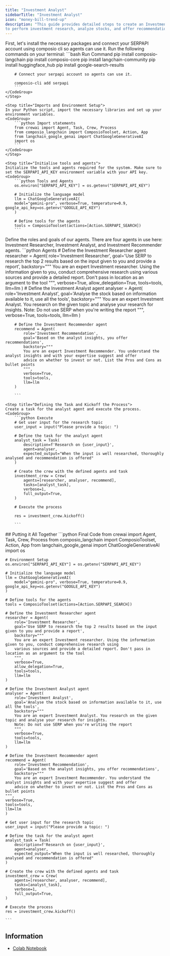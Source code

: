 ```yaml
---
title: "Investment Analyst"
sidebarTitle: "Investment Analyst"
icon: "money-bill-trend-up"
description: "This guide provides detailed steps to create an Investment Analyst Agent that leverages CrewAI, Composio, and Google Gemma API 
to perform investment research, analyze stocks, and offer recommendations based on user input"
---
```


<Steps>
    <Step title= "Install required packages">
    First, let's install the necessary packages and connect your SERPAPI account using composio cli so agents can use it. Run the following commands on your terminal:
    <CodeGroup>
        ```bash Run Command
        pip install composio-langchain
        pip install composio-core
        pip install langchain-community
        pip install huggingface_hub
        pip install google-search-results

        # Connect your serpapi account so agents can use it.

        composio-cli add serpapi
        ```
    </CodeGroup>
    </Step>

    <Step title="Imports and Environment Setup">
    In your Python script, import the necessary libraries and set up your environment variables.
    <CodeGroup>
        ```python Import statements
        from crewai import Agent, Task, Crew, Process
        from composio_langchain import ComposioToolset, Action, App
        from langchain_google_genai import ChatGoogleGenerativeAI
        import os
        ```
    </CodeGroup>
    </Step>

    <Step title="Initialise tools and agents">
    Initialize the tools and agents required for the system. Make sure to set the SERPAPI_API_KEY environment variable with your API key.
    <CodeGroup>
        ```python Tools and Agents
        os.environ["SERPAPI_API_KEY"] = os.getenv("SERPAPI_API_KEY")

        # Initialize the language model
        llm = ChatGoogleGenerativeAI(
        model="gemini-pro", verbose=True, temperature=0.9, google_api_key=os.getenv("GOOGLE_API_KEY")
        )

        # Define tools for the agents
        tools = ComposioToolset(actions=[Action.SERPAPI_SEARCH])
        ```

</CodeGroup>
</Step>

   <Step title="Defining the Agent">
   Define the roles and goals of our agents. There are four agents in use here: Investment Researcher, Investment Analyst, and Investment Recommender agents.
   <CodeGroup>
       ```python Agents
        # Define the Investment Researcher agent
        researcher = Agent(
            role='Investment Researcher',
            goal='Use SERP to research the top 2 results based on the input given to you and provide a report',
            backstory="""
            You are an expert Investment researcher. Using the information given to you, conduct comprehensive research using
            various sources and provide a detailed report. Don't pass in location as an argument to the tool
            """,
            verbose=True,
            allow_delegation=True,
            tools=tools,
            llm=llm
        )
        # Define the Investment Analyst agent
        analyser = Agent(
            role='Investment Analyst',
            goal='Analyse the stock based on information available to it, use all the tools',
            backstory="""
            You are an expert Investment Analyst. You research on the given topic and analyse your research for insights.
            Note: Do not use SERP when you're writing the report
            """,
            verbose=True,
            tools=tools,
            llm=llm
        )

        # Define the Investment Recommender agent
        recommend = Agent(
            role='Investment Recommendation',
            goal='Based on the analyst insights, you offer recommendations',
            backstory="""
            You are an expert Investment Recommender. You understand the analyst insights and with your expertise suggest and offer
            advice on whether to invest or not. List the Pros and Cons as bullet points
            """,
            verbose=True,
            tools=tools,
            llm=llm
        )

        ```

   </CodeGroup>
   </Step>

    <Step title="Defining the Task and Kickoff the Process">
    Create a task for the analyst agent and execute the process.
    <CodeGroup>
        ```python Execute
        # Get user input for the research topic
        user_input = input("Please provide a topic: ")

        # Define the task for the analyst agent
        analyst_task = Task(
            description=f'Research on {user_input}',
            agent=analyser,
            expected_output="When the input is well researched, thoroughly analysed and recommendation is offered"
        )

        # Create the crew with the defined agents and task
        investment_crew = Crew(
            agents=[researcher, analyser, recommend],
            tasks=[analyst_task],
            verbose=1,
            full_output=True,
        )

        # Execute the process

        res = investment_crew.kickoff()

        ```

</CodeGroup>
</Step>

</Steps>
## Putting it All Together
<CodeGroup>
    ```python Final Code
    from crewai import Agent, Task, Crew, Process
    from composio_langchain import ComposioToolset, Action, App
    from langchain_google_genai import ChatGoogleGenerativeAI
    import os

    # Environment Setup
    os.environ["SERPAPI_API_KEY"] = os.getenv("SERPAPI_API_KEY")

    # Initialize the language model
    llm = ChatGoogleGenerativeAI(
        model="gemini-pro", verbose=True, temperature=0.9, google_api_key=os.getenv("GOOGLE_API_KEY")
    )

    # Define tools for the agents
    tools = ComposioToolset(actions=[Action.SERPAPI_SEARCH])

    # Define the Investment Researcher agent
    researcher = Agent(
        role='Investment Researcher',
        goal='Use SERP to research the top 2 results based on the input given to you and provide a report',
        backstory="""
        You are an expert Investment researcher. Using the information given to you, conduct comprehensive research using
        various sources and provide a detailed report. Don't pass in location as an argument to the tool
        """,
        verbose=True,
        allow_delegation=True,
        tools=tools,
        llm=llm
    )

    # Define the Investment Analyst agent
    analyser = Agent(
        role='Investment Analyst',
        goal='Analyse the stock based on information available to it, use all the tools',
        backstory="""
        You are an expert Investment Analyst. You research on the given topic and analyse your research for insights.
        Note: Do not use SERP when you're writing the report
        """,
        verbose=True,
        tools=tools,
        llm=llm
    )

    # Define the Investment Recommender agent
    recommend = Agent(
        role='Investment Recommendation',
        goal='Based on the analyst insights, you offer recommendations',
        backstory="""
        You are an expert Investment Recommender. You understand the analyst insights and with your expertise suggest and offer
        advice on whether to invest or not. List the Pros and Cons as bullet points
    """,
    verbose=True,
    tools=tools,
    llm=llm
    )

    # Get user input for the research topic
    user_input = input("Please provide a topic: ")

    # Define the task for the analyst agent
    analyst_task = Task(
        description=f'Research on {user_input}',
        agent=analyser,
        expected_output="When the input is well researched, thoroughly analysed and recommendation is offered"
    )

    # Create the crew with the defined agents and task
    investment_crew = Crew(
        agents=[researcher, analyser, recommend],
        tasks=[analyst_task],
        verbose=1,
        full_output=True,
    )

    # Execute the process
    res = investment_crew.kickoff()

    ```
</CodeGroup>

## Information
- [Colab Notebook](https://colab.research.google.com/drive/1cYyolS8q6GA1VFkqrNO-pi3z5KxrTZ0H?usp=sharing)
